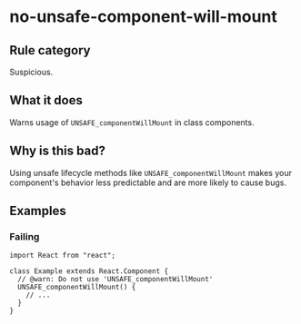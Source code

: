 # no-unsafe-component-will-mount

## Rule category

Suspicious.

## What it does

Warns usage of `UNSAFE_componentWillMount` in class components.

## Why is this bad?

Using unsafe lifecycle methods like `UNSAFE_componentWillMount` makes your component's behavior less predictable and are more likely to cause bugs.

## Examples

### Failing

```tsx
import React from "react";

class Example extends React.Component {
  // @warn: Do not use 'UNSAFE_componentWillMount'
  UNSAFE_componentWillMount() {
    // ...
  }
}
```
